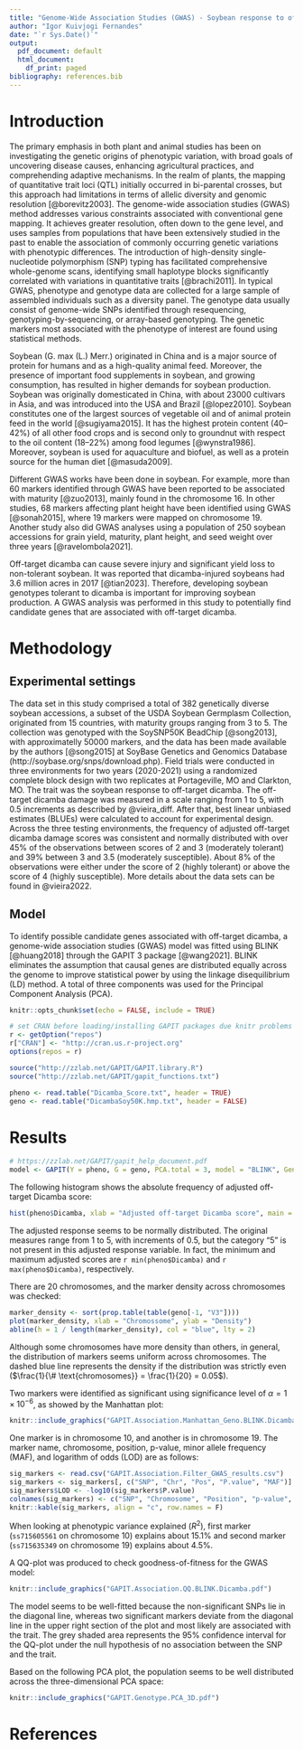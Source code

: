 ```yaml
---
title: "Genome-Wide Association Studies (GWAS) - Soybean response to off-target dicamba"
author: "Igor Kuivjogi Fernandes"
date: "`r Sys.Date()`"
output:
  pdf_document: default
  html_document:
    df_print: paged
bibliography: references.bib
---
```



# Introduction
The primary emphasis in both plant and animal studies has been on investigating the genetic origins of phenotypic variation, with broad goals of uncovering disease causes, enhancing agricultural practices, and comprehending adaptive mechanisms. In the realm of plants, the mapping of quantitative trait loci (QTL) initially occurred in bi-parental crosses, but this approach had limitations in terms of allelic diversity and genomic resolution [@borevitz2003]. The genome-wide association studies (GWAS) method addresses various constraints associated with conventional gene mapping. It achieves greater resolution, often down to the gene level, and uses samples from populations that have been extensively studied in the past to enable the association of commonly occurring genetic variations with phenotypic differences. The introduction of high-density single-nucleotide polymorphism (SNP) typing has facilitated comprehensive whole-genome scans, identifying small haplotype blocks significantly correlated with variations in quantitative traits [@brachi2011]. In typical GWAS, phenotype and genotype data are collected for a large sample of assembled individuals such as a diversity panel. The genotype data usually consist of genome-wide SNPs identified through resequencing, genotyping-by-sequencing, or array-based genotyping. The genetic markers most associated with the phenotype of interest are found using statistical methods. 

Soybean (G. max (L.) Merr.) originated in China and is a major source of protein for humans and as a high-quality animal feed. Moreover, the presence of important food supplements in soybean, and growing consumption, has resulted in higher demands for soybean production. Soybean was originally domesticated in China, with about 23000 cultivars in Asia, and was introduced into the USA and Brazil [@lopez2010]. Soybean constitutes one of the largest sources of vegetable oil and of animal protein feed in the world [@sugiyama2015]. It has the highest protein content (40–42%) of all other food crops and is second only to groundnut with respect to the oil content (18–22%) among food legumes [@wynstra1986]. Moreover, soybean is used for aquaculture and biofuel, as well as a protein source for the human diet [@masuda2009]. 

Different GWAS works have been done in soybean. For example, more than 60 markers identified through GWAS have been reported to be associated with maturity [@zuo2013], mainly found in the chromosome 16. In other studies, 68 markers affecting plant height have been identified using GWAS [@sonah2015], where 19 markers were mapped on chromosome 19. Another study also did GWAS analyses using a population of 250 soybean accessions for grain yield, maturity, plant height, and seed weight over three years [@ravelombola2021]. 

Off-target dicamba can cause severe injury and significant yield loss to non-tolerant soybean. It was reported that dicamba-injured soybeans had 3.6 million acres in 2017 [@tian2023]. Therefore, developing soybean genotypes tolerant to dicamba is important for improving soybean production. A GWAS analysis was performed in this study to potentially find candidate genes that are associated with off-target dicamba.

# Methodology
## Experimental settings
The data set in this study comprised a total of 382 genetically diverse soybean accessions, a subset of the USDA Soybean Germplasm Collection, originated from 15 countries, with maturity groups ranging from 3 to 5. The collection was genotyped with the SoySNP50K BeadChip [@song2013], with approximatelly 50000 markers, and the data has been made available by the authors [@song2015] at SoyBase Genetics and Genomics Database (http://soybase.org/snps/download.php). Field trials were conducted in three environments for two years (2020-2021) using a randomized complete block design with two replicates at Portageville, MO and Clarkton, MO. The trait was the soybean response to off-target dicamba. The off-target dicamba damage was measured in a scale ranging from 1 to 5, with 0.5 increments as described by @vieira_diff. After that, best linear unbiased estimates (BLUEs) were calculated to account for experimental design. Across the three testing environments, the frequency of adjusted off-target dicamba damage scores was consistent and normally distributed with over 45% of the observations between scores of 2 and 3 (moderately tolerant) and 39% between 3 and 3.5 (moderately susceptible). About 8% of the observations were either under the score of 2 (highly tolerant) or above the score of 4 (highly susceptible). More details about the data sets can be found in @vieira2022.

## Model
To identify possible candidate genes associated with off-target dicamba, a genome-wide association studies (GWAS) model was fitted using BLINK [@huang2018] through the GAPIT 3 package [@wang2021]. BLINK eliminates the assumption that causal genes are distributed equally across the genome to improve statistical power by using the linkage disequilibrium (LD) method. A total of three components was used for the Principal Component Analysis (PCA).


```r
knitr::opts_chunk$set(echo = FALSE, include = TRUE)

# set CRAN before loading/installing GAPIT packages due knitr problems
r <- getOption("repos")
r["CRAN"] <- "http://cran.us.r-project.org"
options(repos = r)

source("http://zzlab.net/GAPIT/GAPIT.library.R")
source("http://zzlab.net/GAPIT/gapit_functions.txt")

pheno <- read.table("Dicamba_Score.txt", header = TRUE)
geno <- read.table("DicambaSoy50K.hmp.txt", header = FALSE)
```


# Results
```r
# https://zzlab.net/GAPIT/gapit_help_document.pdf
model <- GAPIT(Y = pheno, G = geno, PCA.total = 3, model = "BLINK", Geno.View.output = T)
```

<!-- 1. What is the phenotypic distribution for the trait across all testing genotypes? Do we see a normal distribution and a good representation of all possible phenotypes? -->
The following histogram shows the absolute frequency of adjusted off-target Dicamba score: 

```r
hist(pheno$Dicamba, xlab = "Adjusted off-target Dicamba score", main = "")
```

The adjusted response seems to be normally distributed. The original measures range from 1 to 5, with increments of 0.5, but the category "5" is not present in this adjusted response variable. In fact, the minimum and maximum adjusted scores are `r min(pheno$Dicamba)` and `r max(pheno$Dicamba)`, respectively.

<!-- 2. What is the molecular marker density? Is it well distributed across all 20 chromosomes? -->
There are 20 chromosomes, and the marker density across chromosomes was checked:

```r
marker_density <- sort(prop.table(table(geno[-1, "V3"])))
plot(marker_density, xlab = "Chromossome", ylab = "Density")
abline(h = 1 / length(marker_density), col = "blue", lty = 2)
```

Although some chromosomes have more density than others, in general, the distribution of markers seems uniform across chromosomes. The dashed blue line represents the density if the distribution was strictly even ($\frac{1}{\# \text{chromosomes}} = \frac{1}{20} = 0.05$).


<!-- 3. What are the significant marker-trait associations identified? Provide the marker name, chromosome, position, p-value, minor allele frequency, and LOD score. -->

Two markers were identified as significant using significance level of $\alpha = 1 \times 10^{-6}$, as showed by the Manhattan plot: 

```r
knitr::include_graphics("GAPIT.Association.Manhattan_Geno.BLINK.Dicamba.pdf")
```

One marker is in chromosome 10, and another is in chromosome 19. The marker name, chromosome, position, p-value, minor allele frequency (MAF), and logarithm of odds (LOD) are as follows:
```r
sig_markers <- read.csv("GAPIT.Association.Filter_GWAS_results.csv")
sig_markers <- sig_markers[, c("SNP", "Chr", "Pos", "P.value", "MAF")]
sig_markers$LOD <- -log10(sig_markers$P.value)
colnames(sig_markers) <- c("SNP", "Chromosome", "Position", "p-value", "MAF", "LOD")
knitr::kable(sig_markers, align = "c", row.names = F)
```



<!-- 4. How much of the phenotypic variance is explained by the significant markers (R^2)? -->
When looking at phenotypic variance explained ($R^2$), first marker (`ss715605561` on chromosome 10) explains about $15.1\%$ and second marker (`ss715635349` on chromosome 19) explains about $4.5\%$.


<!-- 5. Based on the QQ Plot, is the model well-fitted for this dataset?  -->
A QQ-plot was produced to check goodness-of-fitness for the GWAS model:

```r
knitr::include_graphics("GAPIT.Association.QQ.BLINK.Dicamba.pdf")
```

The model seems to be well-fitted because the non-significant SNPs lie in the diagonal line, whereas two significant markers deviate from the diagonal line in the upper right section of the plot and most likely are associated with the trait. The grey shaded area represents the $95\%$ confidence interval for the QQ-plot under the null hypothesis of no association between the SNP and the trait.   

<!-- 6. Based on the PCA, is the genetic diversity present in this population well distributed? -->
Based on the following PCA plot, the population seems to be well distributed across the three-dimensional PCA space:

```r
knitr::include_graphics("GAPIT.Genotype.PCA_3D.pdf")
```


# References